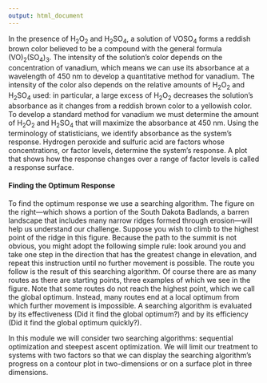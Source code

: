 ```yaml
---
output: html_document
---
```


<!-- The following script makes it possible to use the mhchem -->
<!-- latex package in a .Rmd file and to knit it into an .html file -->

```{=html}
<script type="text/x-mathjax-config">
MathJax.Hub.Config({
  TeX: {
    extensions: ["[Contrib]/mhchem/mhchem.js"]
}
});
</script>
```

<!-- place introduction here -->

In the presence of H~2~O~2~ and H~2~SO~4~, a solution of VOSO~4~ forms a reddish brown color believed to be a compound with the general formula (VO)~2~(SO~4~)~3~. The intensity of the solution's color depends on the concentration of vanadium, which means we can use its absorbance at a wavelength of 450 nm to develop a quantitative method for vanadium. The intensity of the color also depends on the relative amounts of H~2~O~2~ and H~2~SO~4~ used: in particular, a large excess of H~2~O~2~ decreases the solution’s absorbance as it changes from a reddish brown color to a yellowish color. To develop a standard method for vanadium we must determine the amount of H~2~O~2~ and H~2~SO~4~ that will maximize the absorbance at 450 nm. Using the terminology of statisticians, we identify absorbance as the system’s response. Hydrogen peroxide and sulfuric acid are factors whose concentrations, or factor levels, determine the system’s response. A plot that shows how the response changes over a range of factor levels is called a response surface. 

#### Finding the Optimum Response

To find the optimum response we use a searching algorithm. The figure on the right---which shows a portion of the South Dakota Badlands, a barren landscape that includes many narrow ridges formed through erosion---will help us understand our challenge. Suppose you wish to climb to the highest point of the ridge in this figure. Because the path to the summit is not obvious, you might adopt the following simple rule: look around you and take one step in the direction that has the greatest change in elevation, and repeat this instruction until no further movement is possible. The route you follow is the result of this searching algorithm. Of course there are as many routes as there are starting points, three examples of which we see in the figure. Note that some routes do not reach the highest point, which we call the global optimum. Instead, many routes end at a local optimum from which further movement is impossible. A searching algorithm is evaluated by its effectiveness (Did it find the global optimum?) and by its efficiency (Did it find the global optimum quickly?). 

In this module we will consider two searching algorithms: sequential optimization and steepest ascent optimization. We will limit our treatment to systems with two factors so that we can display the searching algorithm's progress on a contour plot in two-dimensions or on a surface plot in three dimensions.
